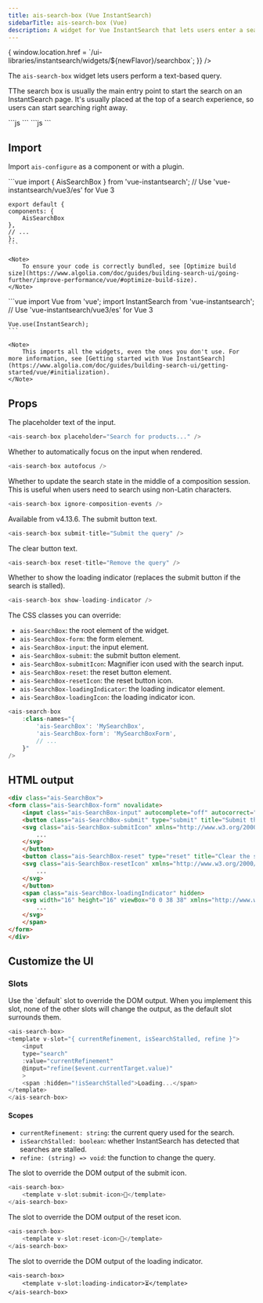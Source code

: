```yaml
---
title: ais-search-box (Vue InstantSearch)
sidebarTitle: ais-search-box (Vue)
description: A widget for Vue InstantSearch that lets users enter a search query.
---
```



<Frame>
  <FlavorSelect flavors={'js,react,vue,android,ios'} selected={'vue'} onSelect={(newFlavor) => {
    window.location.href = `/ui-libraries/instantsearch/widgets/${newFlavor}/searchbox`;
  }} />
</Frame>

The `ais-search-box` widget lets users perform a text-based query.

TThe search box is usually the main entry point to start the search on an InstantSearch page.
It's usually placed at the top of a search experience, so users can start searching right away.

<Tabs>
  <Tab title="Usage">
    ```js
    <ais-search-box
        // Optional parameters
        placeholder,
        autofocus,
        ignore-composition-events,
        submit-title,
        reset-title,
        show-loading-indicator,
        class-names
    />
    ```
  </Tab>
  <Tab title="Example">
    ```js
    <ais-search-box />
    ```
  </Tab>
  <Tab title="Demo">
    <CardGroup cols={4}>
        <Card title="Demo" icon="eye" href="https://instantsearchjs.netlify.app/stories/vue/?selectedKind=ais-searchbox" horizontal="true" />
    </CardGroup>
  </Tab>
</Tabs>

## Import

Import `ais-configure` as a component or with a plugin.

<Tabs>
  <Tab title="Component">
    ```vue
    import { AisSearchBox } from 'vue-instantsearch';
    // Use 'vue-instantsearch/vue3/es' for Vue 3

    export default {
    components: {
        AisSearchBox
    },
    // ...
    };
    ```

    <Note>
        To ensure your code is correctly bundled, see [Optimize build size](https://www.algolia.com/doc/guides/building-search-ui/going-further/improve-performance/vue/#optimize-build-size).
    </Note>
  </Tab>
  <Tab title="Plugin">
    ```vue
    import Vue from 'vue';
    import InstantSearch from 'vue-instantsearch';
    // Use 'vue-instantsearch/vue3/es' for Vue 3

    Vue.use(InstantSearch);
    ```

    <Note>
        This imports all the widgets, even the ones you don't use. For more information, see [Getting started with Vue InstantSearch](https://www.algolia.com/doc/guides/building-search-ui/getting-started/vue/#initialization).
    </Note>
  </Tab>
</Tabs>

## Props

<ParamField path="placeholder" type="string">
    The placeholder text of the input.

  ```js
  <ais-search-box placeholder="Search for products..." />
  ```
</ParamField>

<ParamField path="autofocus" type="boolean" default="true">
    Whether to automatically focus on the input when rendered.

  ```js
  <ais-search-box autofocus />
  ```
</ParamField>

<ParamField path="ignore-composition-events" type="boolean" default="false">
    Whether to update the search state in the middle of a composition session.
    This is useful when users need to search using non-Latin characters.

  ```js
  <ais-search-box ignore-composition-events />
  ```

  <Note>
      Available from v4.13.6.
  </Note>
</ParamField>

<ParamField path="submit-title" type="string" default="search">
  The submit button text.

  ```js
  <ais-search-box submit-title="Submit the query" />
  ```
</ParamField>

<ParamField path="reset-title" type="string" default="clear">
  The clear button text.

  ```js
  <ais-search-box reset-title="Remove the query" />
  ```
</ParamField>

<ParamField path="show-loading-indicator" type="boolean" default="false">
  Whether to show the loading indicator (replaces the submit button if the search is stalled).

  ```js
  <ais-search-box show-loading-indicator />
  ```
</ParamField>


<ParamField path="class-names" type="boolean" default="{}">
  The CSS classes you can override:

  - `ais-SearchBox`: the root element of the widget.
  - `ais-SearchBox-form`: the form element.
  - `ais-SearchBox-input`: the input element.
  - `ais-SearchBox-submit`: the submit button element.
  - `ais-SearchBox-submitIcon`: Magnifier icon used with the search input.
  - `ais-SearchBox-reset`: the reset button element.
  - `ais-SearchBox-resetIcon`: the reset button icon.
  - `ais-SearchBox-loadingIndicator`: the loading indicator element.
  - `ais-SearchBox-loadingIcon`: the loading indicator icon.

  ```js
  <ais-search-box
      :class-names="{
          'ais-SearchBox': 'MySearchBox',
          'ais-SearchBox-form': 'MySearchBoxForm',
          // ...
      }"
  />
  ```
</ParamField>

## HTML output

```html HTML
<div class="ais-SearchBox">
<form class="ais-SearchBox-form" novalidate>
    <input class="ais-SearchBox-input" autocomplete="off" autocorrect="off" autocapitalize="off" placeholder="Search for products" spellcheck="false" maxlength="512" type="search" value="" />
    <button class="ais-SearchBox-submit" type="submit" title="Submit the search query.">
    <svg class="ais-SearchBox-submitIcon" xmlns="http://www.w3.org/2000/svg" width="10" height="10" viewBox="0 0 40 40">
        ...
    </svg>
    </button>
    <button class="ais-SearchBox-reset" type="reset" title="Clear the search query." hidden>
    <svg class="ais-SearchBox-resetIcon" xmlns="http://www.w3.org/2000/svg" viewBox="0 0 20 20" width="10" height="10">
        ...
    </svg>
    </button>
    <span class="ais-SearchBox-loadingIndicator" hidden>
    <svg width="16" height="16" viewBox="0 0 38 38" xmlns="http://www.w3.org/2000/svg" stroke="#444" class="ais-SearchBox-loadingIcon">
        ...
    </svg>
    </span>
</form>
</div>
```

## Customize the UI

### Slots

<ParamField path="default">
  Use the `default` slot to override the DOM output.
  When you implement this slot, none of the other slots will change the output, as the default slot surrounds them.

  ```js
  <ais-search-box>
  <template v-slot="{ currentRefinement, isSearchStalled, refine }">
      <input
      type="search"
      :value="currentRefinement"
      @input="refine($event.currentTarget.value)"
      >
      <span :hidden="!isSearchStalled">Loading...</span>
  </template>
  </ais-search-box>
  ```

  #### Scopes

  - `currentRefinement: string`: the current query used for the search.
  - `isSearchStalled: boolean`: whether InstantSearch has detected that searches are stalled.
  - `refine: (string) => void`: the function to change the query.
</ParamField>

<ParamField path="submit-icon">
  The slot to override the DOM output of the submit icon.

  ```js
  <ais-search-box>
      <template v-slot:submit-icon>🔎</template>
  </ais-search-box>
  ```
</ParamField>

<ParamField path="reset-icon">
  The slot to override the DOM output of the reset icon.

  ```js
  <ais-search-box>
      <template v-slot:reset-icon>🚫</template>
  </ais-search-box>
  ```
</ParamField>

<ParamField path="loading-indicator">
  The slot to override the DOM output of the loading indicator.

  ```vue
  <ais-search-box>
      <template v-slot:loading-indicator>⏳</template>
  </ais-search-box>
  ```
</ParamField>


